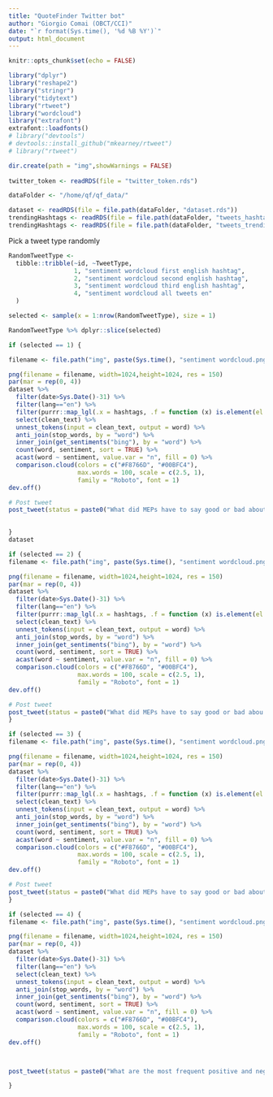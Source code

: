 ```yaml
---
title: "QuoteFinder Twitter bot"
author: "Giorgio Comai (OBCT/CCI)"
date: "`r format(Sys.time(), '%d %B %Y')`"
output: html_document
---
```

  
```r
knitr::opts_chunk$set(echo = FALSE)

library("dplyr")
library("reshape2")
library("stringr")
library("tidytext")
library("rtweet")
library("wordcloud")
library("extrafont")
extrafont::loadfonts()
# library("devtools")
# devtools::install_github("mkearney/rtweet")
# library("rtweet")

dir.create(path = "img",showWarnings = FALSE)
  
twitter_token <- readRDS(file = "twitter_token.rds")
```

```r
dataFolder <- "/home/qf/qf_data/"

dataset <- readRDS(file = file.path(dataFolder, "dataset.rds"))
trendingHashtags <- readRDS(file = file.path(dataFolder, "tweets_hashtags_list.rds"))
trendingHashtags <- readRDS(file = file.path(dataFolder, "tweets_trending_hashtags_list.rds"))


```

Pick a tweet type randomly

```r

RandomTweetType <-
  tibble::tribble(~id, ~TweetType,
                  1, "sentiment wordcloud first english hashtag",
                  2, "sentiment wordcloud second english hashtag",
                  3, "sentiment wordcloud third english hashtag",
                  4, "sentiment wordcloud all tweets en"
  )

selected <- sample(x = 1:nrow(RandomTweetType), size = 1)

RandomTweetType %>% dplyr::slice(selected)
```


```r
if (selected == 1) {

filename <- file.path("img", paste(Sys.time(), "sentiment wordcloud.png"))

png(filename = filename, width=1024,height=1024, res = 150)
par(mar = rep(0, 4))
dataset %>% 
  filter(date>Sys.Date()-31) %>% 
  filter(lang=="en") %>% 
  filter(purrr::map_lgl(.x = hashtags, .f = function (x) is.element(el = as.character(stringr::str_remove(string = trendingHashtags$en[1], pattern = "#")), set = x))) %>%
  select(clean_text) %>% 
  unnest_tokens(input = clean_text, output = word) %>% 
  anti_join(stop_words, by = "word") %>% 
  inner_join(get_sentiments("bing"), by = "word") %>%
  count(word, sentiment, sort = TRUE) %>%
  acast(word ~ sentiment, value.var = "n", fill = 0) %>%
  comparison.cloud(colors = c("#F8766D", "#00BFC4"),
                   max.words = 100, scale = c(2.5, 1),
                   family = "Roboto", font = 1)
dev.off()

# Post tweet
post_tweet(status = paste0("What did MEPs have to say good or bad about", paste0(" #", trendingHashtags$en[1]), "? Here's a sentiment analysis wordcloud based on tweets posted in the last month. Explore the tweets at https://applications.europeandatajournalism.eu/quotefinder/"), media = filename, token = twitter_token)

  
}
dataset
```


```r
if (selected == 2) {
filename <- file.path("img", paste(Sys.time(), "sentiment wordcloud.png"))

png(filename = filename, width=1024,height=1024, res = 150)
par(mar = rep(0, 4))
dataset %>% 
  filter(date>Sys.Date()-31) %>% 
  filter(lang=="en") %>% 
  filter(purrr::map_lgl(.x = hashtags, .f = function (x) is.element(el = as.character(stringr::str_remove(string = trendingHashtags$en[2], pattern = "#")), set = x))) %>%
  select(clean_text) %>% 
  unnest_tokens(input = clean_text, output = word) %>% 
  anti_join(stop_words, by = "word") %>% 
  inner_join(get_sentiments("bing"), by = "word") %>%
  count(word, sentiment, sort = TRUE) %>%
  acast(word ~ sentiment, value.var = "n", fill = 0) %>%
  comparison.cloud(colors = c("#F8766D", "#00BFC4"),
                   max.words = 100, scale = c(2.5, 1),
                   family = "Roboto", font = 1)
dev.off()

# Post tweet
post_tweet(status = paste0("What did MEPs have to say good or bad abou t", trendingHashtags$en[2], "? Here's a sentiment analysis wordcloud based on tweets posted in the last month. Explore the tweets at https://applications.europeandatajournalism.eu/quotefinder/"), media = filename, token = twitter_token)
}
```

```r
if (selected == 3) {
filename <- file.path("img", paste(Sys.time(), "sentiment wordcloud.png"))

png(filename = filename, width=1024,height=1024, res = 150)
par(mar = rep(0, 4))
dataset %>% 
  filter(date>Sys.Date()-31) %>% 
  filter(lang=="en") %>% 
  filter(purrr::map_lgl(.x = hashtags, .f = function (x) is.element(el = as.character(stringr::str_remove(string = trendingHashtags$en[3], pattern = "#")), set = x))) %>%
  select(clean_text) %>% 
  unnest_tokens(input = clean_text, output = word) %>% 
  anti_join(stop_words, by = "word") %>% 
  inner_join(get_sentiments("bing"), by = "word") %>%
  count(word, sentiment, sort = TRUE) %>%
  acast(word ~ sentiment, value.var = "n", fill = 0) %>%
  comparison.cloud(colors = c("#F8766D", "#00BFC4"),
                   max.words = 100, scale = c(2.5, 1),
                   family = "Roboto", font = 1)
dev.off()

# Post tweet
post_tweet(status = paste0("What did MEPs have to say good or bad about", trendingHashtags$en[3], "? Here's a sentiment analysis wordcloud based on tweets posted in the last month. Explore the tweets at https://applications.europeandatajournalism.eu/quotefinder/"), media = filename, token = twitter_token)
}
```



```r
if (selected == 4) {
filename <- file.path("img", paste(Sys.time(), "sentiment wordcloud.png"))

png(filename = filename, width=1024,height=1024, res = 150)
par(mar = rep(0, 4))
dataset %>% 
  filter(date>Sys.Date()-31) %>% 
  filter(lang=="en") %>%
  select(clean_text) %>% 
  unnest_tokens(input = clean_text, output = word) %>% 
  anti_join(stop_words, by = "word") %>% 
  inner_join(get_sentiments("bing"), by = "word") %>%
  count(word, sentiment, sort = TRUE) %>%
  acast(word ~ sentiment, value.var = "n", fill = 0) %>%
  comparison.cloud(colors = c("#F8766D", "#00BFC4"),
                   max.words = 100, scale = c(2.5, 1),
                   family = "Roboto", font = 1)
dev.off()



post_tweet(status = paste0("What are the most frequent positive and negative keywords used in their tweets by MEPs in the last month? Explore the tweets at https://applications.europeandatajournalism.eu/quotefinder/"), media = filename, token = twitter_token)

}

```


